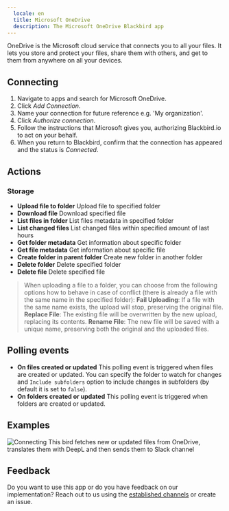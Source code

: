 ```yaml
---
  locale: en
  title: Microsoft OneDrive
  description: The Microsoft OneDrive Blackbird app
---
```


<LinkCard title="View on Github" target="_blank" href="https://github.com/bb-io/MicrosoftOneDrive" icon="github" />

OneDrive is the Microsoft cloud service that connects you to all your files. It lets you store and protect your files, share them with others, and get to them from anywhere on all your devices.

## Connecting

1. Navigate to apps and search for Microsoft OneDrive.
2. Click _Add Connection_.
3. Name your connection for future reference e.g. 'My organization'.
4. Click _Authorize connection_.
5. Follow the instructions that Microsoft gives you, authorizing Blackbird.io to act on your behalf.
6. When you return to Blackbird, confirm that the connection has appeared and the status is _Connected_.

## Actions

### Storage

- **Upload file to folder** Upload file to specified folder
- **Download file** Download specified file
- **List files in folder** List files metadata in specified folder
- **List changed files** List changed files within specified amount of last hours
- **Get folder metadata** Get information about specific folder
- **Get file metadata** Get information about specific file
- **Create folder in parent folder** Create new folder in another folder
- **Delete folder** Delete specified folder
- **Delete file** Delete specified file

> When uploading a file to a folder, you can choose from the following options how to behave in case of conflict (there is already a file with the same name in the specified folder):
**Fail Uploading**: If a file with the same name exists, the upload will stop, preserving the original file.
**Replace File**: The existing file will be overwritten by the new upload, replacing its contents.
**Rename File**: The new file will be saved with a unique name, preserving both the original and the uploaded files.

## Polling events

- **On files created or updated** This polling event is triggered when files are created or updated. You can specify the folder to watch for changes and `Include subfolders` option to include changes in subfolders (by default it is set to `false`).
- **On folders created or updated** This polling event is triggered when folders are created or updated.

## Examples

![Connecting](https://raw.githubusercontent.com/bb-io/MicrosoftOneDrive/main/image/README/example_bird.png)
This bird fetches new or updated files from OneDrive, translates them with DeepL and then sends them to Slack channel

## Feedback

Do you want to use this app or do you have feedback on our implementation? Reach out to us using the [established channels](https://www.blackbird.io/) or create an issue.

